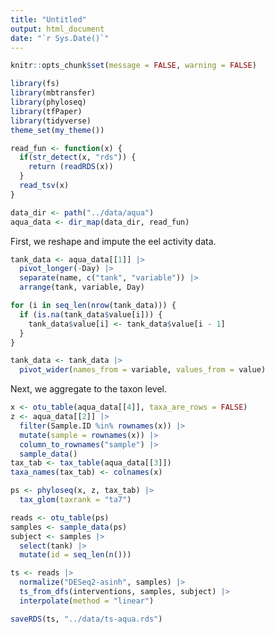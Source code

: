 ```yaml
---
title: "Untitled"
output: html_document
date: "`r Sys.Date()`"
---
```


```r
knitr::opts_chunk$set(message = FALSE, warning = FALSE)
```

```r
library(fs)
library(mbtransfer)
library(phyloseq)
library(tfPaper)
library(tidyverse)
theme_set(my_theme())
```

```r
read_fun <- function(x) {
  if(str_detect(x, "rds")) {
    return (readRDS(x))
  }
  read_tsv(x)
}

data_dir <- path("../data/aqua")
aqua_data <- dir_map(data_dir, read_fun)
```

First, we reshape and impute the eel activity data.


```r
tank_data <- aqua_data[[1]] |>
  pivot_longer(-Day) |>
  separate(name, c("tank", "variable")) |>
  arrange(tank, variable, Day)

for (i in seq_len(nrow(tank_data))) {
  if (is.na(tank_data$value[i])) {
    tank_data$value[i] <- tank_data$value[i - 1]
  }
}

tank_data <- tank_data |>
  pivot_wider(names_from = variable, values_from = value)
```

Next, we aggregate to the taxon level.

```r
x <- otu_table(aqua_data[[4]], taxa_are_rows = FALSE)
z <- aqua_data[[2]] |>
  filter(Sample.ID %in% rownames(x)) |>
  mutate(sample = rownames(x)) |>
  column_to_rownames("sample") |>
  sample_data()
tax_tab <- tax_table(aqua_data[[3]])
taxa_names(tax_tab) <- colnames(x)

ps <- phyloseq(x, z, tax_tab) |>
  tax_glom(taxrank = "ta7")
```

```r
reads <- otu_table(ps)
samples <- sample_data(ps)
subject <- samples |>
  select(tank) |>
  mutate(id = seq_len(n()))

ts <- reads |>
  normalize("DESeq2-asinh", samples) |>
  ts_from_dfs(interventions, samples, subject) |>
  interpolate(method = "linear")

saveRDS(ts, "../data/ts-aqua.rds")
```

